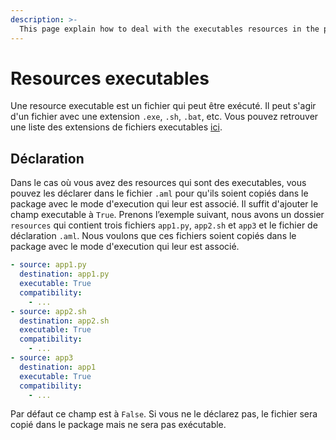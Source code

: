 ```yaml
---
description: >-
  This page explain how to deal with the executables resources in the package
---
```


# Resources executables

Une resource executable est un fichier qui peut être exécuté. Il peut s'agir d'un fichier avec une extension `.exe`, `.sh`, `.bat`, etc. Vous pouvez retrouver une liste des extensions de fichiers executables [ici](https://aerorock.co.nz/list-of-executable-file-extensions-windows/).

## Déclaration

Dans le cas où vous avez des resources qui sont des executables, vous pouvez les déclarer dans le fichier `.aml` pour qu'ils soient copiés dans le package avec le mode d'execution qui leur est associé. Il suffit d'ajouter le champ executable à `True`. Prenons l’exemple suivant, nous avons un dossier `resources` qui contient trois fichiers `app1.py`, `app2.sh` et `app3` et le fichier de déclaration `.aml`. Nous voulons que ces fichiers soient copiés dans le package avec le mode d'execution qui leur est associé.

<FileTree>
  <FileTree.Folder name="playbook" defaultOpen>
    <FileTree.Folder name=".git">
        <FileTree.File name="..." />
    </FileTree.Folder>
    <FileTree.Folder name=".aiop">
        <FileTree.File name="inventory_config.yml" />
        <FileTree.File name="inventory.yml" />
        <FileTree.File name="playbook.yml" />
    </FileTree.Folder>
    <FileTree.Folder name="resources" defaultOpen>
        <FileTree.File name=".aml" />
        <FileTree.File name="app1.py" />
        <FileTree.File name="app2.sh" />
        <FileTree.File name="app3" />
    </FileTree.Folder>
  </FileTree.Folder>
</FileTree>

```yaml {3, 8, 13} filename="resources/.aml"
- source: app1.py
  destination: app1.py
  executable: True
  compatibility:
    - ...
- source: app2.sh
  destination: app2.sh
  executable: True
  compatibility:
    - ...
- source: app3
  destination: app1
  executable: True
  compatibility:
    - ...
```

Par défaut ce champ est à `False`. Si vous ne le déclarez pas, le fichier sera copié dans le package mais ne sera pas exécutable.
